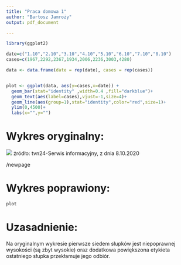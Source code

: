 ---
title: "Praca domowa 1"
author: "Bartosz Jamroży"
output: pdf_document

---
```{r, include=FALSE}
library(ggplot2)

date=c("1.10","2.10","3.10","4.10","5.10","6.10","7.10","8.10")
cases=c(1967,2292,2367,1934,2006,2236,3003,4280)

data <- data.frame(date = rep(date), cases = rep(cases))


plot <- ggplot(data, aes(y=cases,x=date)) +
  geom_bar(stat="identity" ,width=0.4 ,fill="darkblue")+
  geom_text(aes(label=cases),vjust=-1,size=4)+
  geom_line(aes(group=1),stat="identity",color="red",size=1)+
  ylim(0,4500)+
  labs(x="",y="")

```


# Wykres oryginalny:
![](tvn_ogrinal.jpg)
źródło: tvn24-Serwis informacyjny, z dnia 8.10.2020 

/newpage

# Wykres poprawiony:

```{r,echo=FALSE,fig.height = 3.5, fig.width = 8}

plot

```

# Uzasadnienie:
Na oryginalnym wykresie pierwsze siedem słupków jest niepoprawnej wysokości (są zbyt wysokie) oraz dodatkowa powiększona etykieta ostatniego słupka przekłamuje jego odbiór.

